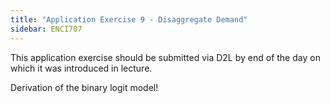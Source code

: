 ```yaml
---
title: "Application Exercise 9 - Disaggregate Demand"
sidebar: ENCI707
---
```


::: callout-important
This application exercise should be submitted via D2L by end of the day on which it was introduced in lecture.
:::

Derivation of the binary logit model!
